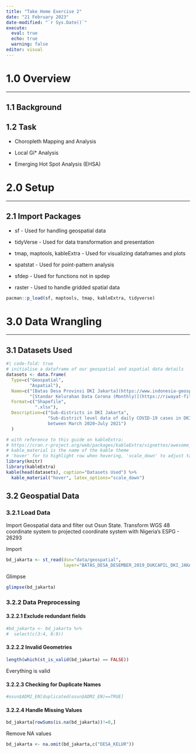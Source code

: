 ```yaml
---
title: "Take Home Exercise 2"
date: "21 February 2023"
date-modified: "`r Sys.Date()`"
execute: 
  eval: true
  echo: true
  warning: false
editor: visual
---
```


# 1.0 Overview

------------------------------------------------------------------------

## 1.1 Background

## 1.2 Task

-   Choropleth Mapping and Analysis

-   Local Gi\* Analysis

-   Emerging Hot Spot Analysis (EHSA)

# 2.0 Setup

------------------------------------------------------------------------

## 2.1 Import Packages

-   sf - Used for handling geospatial data

-   tidyVerse - Used for data transformation and presentation

-   tmap, maptools, kableExtra - Used for visualizing dataframes and plots

-   spatstat - Used for point-pattern analysis

-   sfdep - Used for functions not in spdep

-   raster - Used to handle gridded spatial data

```r
pacman::p_load(sf, maptools, tmap, kableExtra, tidyverse)
```

# 3.0 Data Wrangling

------------------------------------------------------------------------

## 3.1 Datasets Used

```r
#| code-fold: true
# initialise a dataframe of our geospatial and aspatial data details
datasets <- data.frame(
  Type=c("Geospatial",
         "Aspatial"),
  Name=c("[Batas Desa Provinsi DKI Jakarta](https://www.indonesia-geospasial.com/2020/04/download-shapefile-shp-batas-desa.html)",
         "[Standar Kelurahan Data Corona (Monthly)](https://riwayat-file-covid-19-dki-jakarta-jakartagis.hub.arcgis.com/)"),
  Format=c("Shapefile", 
           ".xlsx"),
  Description=c("Sub-districts in DKI Jakarta",
                "Sub-district level data of daily COVID-19 cases in DKI Jakarta  
                between March 2020~July 2021")
  )

# with reference to this guide on kableExtra:
# https://cran.r-project.org/web/packages/kableExtra/vignettes/awesome_table_in_html.html
# kable_material is the name of the kable theme
# 'hover' for to highlight row when hovering, 'scale_down' to adjust table to fit page width
library(knitr)
library(kableExtra)
kable(head(datasets), caption="Datasets Used") %>%
  kable_material("hover", latex_options="scale_down")
```

## 3.2 Geospatial Data

### 3.2.1 Load Data

Import Geospatial data and filter out Osun State. Transform WGS 48 coordinate system to projected coordinate system with Nigeria's ESPG - 26293

::: panel-tabset
Import

```r
bd_jakarta <- st_read(dsn="data/geospatial",
                      layer="BATAS_DESA_DESEMBER_2019_DUKCAPIL_DKI_JAKARTA")
```

Glimpse

```r
glimpse(bd_jakarta)
```
:::

### 3.2.2 Data Preprocessing

#### 3.2.2.1 Exclude redundant fields

```r
#bd_jakarta <- bd_jakarta %>%
#  select(c(3:4, 8:9))
```

#### 3.2.2.2 Invalid Geometries

```r
length(which(st_is_valid(bd_jakarta) == FALSE))
```

Everything is valid

#### 3.2.2.3 Checking for Duplicate Names

```r
#osun$ADM2_EN[duplicated(osun$ADM2_EN)==TRUE]
```

#### 3.2.2.4 Handle Missing Values

```r
bd_jakarta[rowSums(is.na(bd_jakarta))!=0,]
```

Remove NA values

```r
bd_jakarta <- na.omit(bd_jakarta,c("DESA_KELUR"))
```
